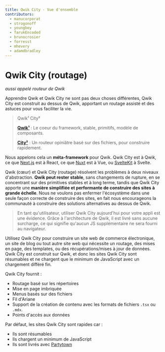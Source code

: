 ```yaml
---
title: Qwik City - Vue d'ensemble
contributors:
  - manucorporat
  - strogonoff
  - youngboy
  - farukEncoded
  - brunocrosier
  - forresst
  - mhevery
  - adamdbradley
---
```


# Qwik City (routage)

*aussi appelé routeur de Qwik*

Apprendre Qwik et Qwik City ne sont pas deux choses différentes, Qwik City est construit au dessus de Qwik, apportant un routage assisté et des astuces pour vous faciliter la vie.

> Qwik¹ City²
>
> [**Qwik¹**](/docs/(qwik)/index.mdx) : Le coeur du framework, stable, primitifs, modèle de composants.
>
> [**City²**](/docs/(qwikcity)/routing/index.mdx) : Un routeur opiniâtre basé sur des fichiers, pour construire rapidement.

Nous appelons cela un **méta-framework** pour Qwik. Qwik City est à Qwik, ce que [Next.js](https://nextjs.org/) est à React, ce que [Nuxt](https://nuxtjs.org/) est à Vue, ou [SvelteKit](https://kit.svelte.dev/) à Svelte.

Qwik (cœur) et Qwik City (routage) résolvent les problèmes à deux niveaux d'abstraction. **Qwik peut rester stable**, sans changements de rupture, en se concentrant sur des primitives stables et à long terme, tandis que Qwik City apporte une **manière simplifiée et performante de construire des sites à grande échelle**. Nous ne voulons pas enfermer l'écosystème dans une seule façon correcte de construire des sites, en fait nous encourageons la communauté à construire des solutions alternatives au dessus de Qwik.

> En tant qu'utilisateur, utiliser Qwik City aujourd'hui pour votre appli est une évidence. Grâce à l'architecture de Qwik, il est livré sans aucune surcharge, ce qui signifie qu'aucun JS supplémentaire ne sera fourni au navigateur.

Utilisez Qwik City pour construire un site web de commerce électronique, un site de blog ou tout autre site web qui nécessite un routage, des mises en page, des templates, ou des récupérations/mises à jour de données. Qwik City est construit sur Qwik, et donc les sites Qwik City sont résumables et ne chargent que le minimum de JavaScript avec un chargement différé fin.

Qwik City fournit :

- Routage basé sur les répertoires
- Mise en page imbriquée
- Menus basés sur des fichiers
- Fil d'Ariane
- Support de la création de contenu avec les formats de fichiers `.tsx` ou `.mdx`.
- Points d'accès aux données

Par défaut, les sites Qwik City sont rapides car :

- Ils sont résumables
- Ils chargent un minimum de JavaScript
- Ils sont livrés avec [Partytown](https://partytown.builder.io)
